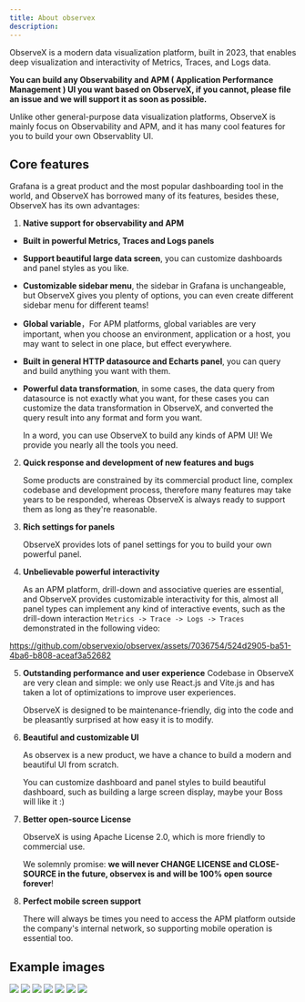 ```yaml
---
title: About observex
description: 
---
```




ObserveX is a modern data visualization platform, built in 2023, that enables deep visualization and interactivity of Metrics, Traces, and Logs data.

**You can build any Observability and APM ( Application Performance Management ) UI you want based on ObserveX, if you cannot, please file an issue and we will support it as soon as possible.**

Unlike other general-purpose data visualization platforms, ObserveX is mainly focus on Observability and APM, and it has many cool features for you to build your own Observablity UI.


## Core features

Grafana is a great product and the most popular dashboarding tool in the world, and ObserveX has borrowed many of its features, besides these, ObserveX has its own advantages:

1. **Native support for observability and APM**
  
 - **Built in powerful Metrics, Traces and Logs panels**
 - **Support beautiful large data screen**, you can customize dashboards and panel styles as you like.
 - **Customizable sidebar menu**, the sidebar in Grafana is unchangeable, but ObserveX gives you plenty of options, you can even create different sidebar menu  for different teams!
 - **Global variable**，For APM platforms, global variables are very important, when you choose an environment, application or a host, you may want to select in one place, but effect everywhere.
 - **Built in general HTTP datasource and Echarts panel**, you can query and build anything you want with them.
 - **Powerful data transformation**, in some cases, the data query from datasource is not exactly what you want, for these cases you can customize the data transformation in ObserveX, and converted the query result into any format and form you want.

    In a word, you can use ObserveX to build any kinds of APM UI! We provide you nearly all the tools you need.

  

2. **Quick response and development of new features and bugs**

   Some products are constrained by its commercial product line, complex codebase and development process, therefore many features may take years to be responded, whereas ObserveX is always ready to support them as long as they're reasonable.

3. **Rich settings for panels**
    
    ObserveX provides lots of panel settings for you to build your own powerful panel.
   
4. **Unbelievable powerful interactivity**

    As an APM platform, drill-down and associative queries are essential, and ObserveX provides customizable interactivity for this, almost all panel types can implement any kind of interactive events, such as the drill-down interaction `Metrics -> Trace -> Logs -> Traces` demonstrated in the following video:

https://github.com/observexio/observex/assets/7036754/524d2905-ba51-4ba6-b808-aceaf3a52682

5. **Outstanding performance and user experience**
   Codebase in ObserveX are very clean and simple: we only use React.js and Vite.js and has taken a lot of optimizations to improve user experiences.


   ObserveX is designed to be maintenance-friendly, dig into the code and be pleasantly surprised at how easy it is to modify.
   
6. **Beautiful and customizable UI**

    As observex is a new product, we have a chance to build a modern and beautiful UI from scratch. 

    You can customize dashboard and panel styles to build beautiful dashboard, such as building a large screen display, maybe your Boss will like it :)

7.  **Better open-source License**

    ObserveX is using Apache License 2.0, which is more friendly to commercial use.

    We solemnly promise: **we will never CHANGE LICENSE and CLOSE-SOURCE in the future, observex is and will be 100% open source forever**!

8.  **Perfect mobile screen support**

    There will always be times you need to access the APM platform outside the company's internal network, so supporting mobile operation is essential too.


## Example images

<img src="https://github.com/observexio/assets/blob/main/datav-readme/home-example1.jpg?raw=true" />

<img src="https://github.com/observexio/assets/blob/main/datav-readme/runtime-example.jpg?raw=true" />

<img src="https://github.com/observexio/assets/blob/main/datav-readme/host-example.jpg?raw=true" />

<img src="https://github.com/observexio/assets/blob/main/datav-readme/trace-search-example.jpg?raw=true" />

<img src="https://github.com/observexio/assets/blob/main/datav-readme/trace-example.jpg?raw=true" />

<img src="https://github.com/observexio/assets/blob/main/datav-readme/log-example.jpg?raw=true" />

<img src="https://github.com/observexio/assets/blob/main/datav-readme/alert-example.jpg?raw=true" />

